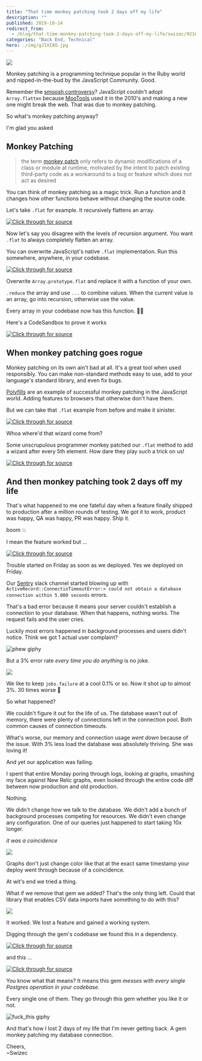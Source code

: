 ```yaml
---
title: "That time monkey patching took 2 days off my life"
description: ""
published: 2019-10-14
redirect_from:
  - /blog/that-time-monkey-patching-took-2-days-off-my-life/swizec/9216
categories: "Back End, Technical"
hero: ./img/gJIXI8O.jpg
---
```


![](./img/gJIXI8O.jpg)

Monkey patching is a programming technique popular in the Ruby world and nipped-in-the-bud by the JavaScript Community. Good.

Remember the [smoosh controversy](https://developers.google.com/web/updates/2018/03/smooshgate)? JavaScript couldn't adopt `Array.flatten` because [MooTools](https://en.wikipedia.org/wiki/MooTools) used it in the 2010's and making a new one might break the web. That was due to monkey patching.

So what's monkey patching anyway?

I'm glad you asked

## Monkey Patching

> the term [monkey patch](https://en.wikipedia.org/wiki/Monkey_patch) only refers to dynamic modifications of a class or module at runtime, motivated by the intent to patch existing third-party code as a workaround to a bug or feature which does not act as desired

You can think of monkey patching as a magic trick. Run a function and it changes how other functions behave without changing the source code.

Let's take `.flat` for example. It recursively flattens an array.

[![Click through for source](./img/techletter.app-screenshot-1571068942459.png)](<https://carbon.now.sh/?bg=rgba(255,255,255,1)&t=seti&l=javascript&ds=true&wc=true&wa=true&pv=48px&ph=32px&ln=false&code=%3E%20%5B1%2C%20%5B2%2C%203%2C%20%5B4%2C%205%5D%5D%5D.flat()%0A%2F%2F%20(4)%C2%A0%5B1%2C%202%2C%203%2C%20Array(2)%5D%0A%0A%3E%20%5B1%2C%20%5B2%2C%203%2C%20%5B4%2C%205%5D%5D%5D.flat(2)%0A%2F%2F%20(5)%C2%A0%5B1%2C%202%2C%203%2C%204%2C%205%5D>)

Now let's say you disagree with the levels of recursion argument. You want `.flat` to always completely flatten an array.

You can overwrite JavaScript's native `.flat` implementation. Run this somewhere, anywhere, in your codebase.

[![Click through for source](./img/techletter.app-screenshot-1571068942189.png)](<https://carbon.now.sh/?bg=rgba(255,255,255,1)&t=seti&l=javascript&ds=true&wc=true&wa=true&pv=48px&ph=32px&ln=false&code=Array.prototype.flat%20%3D%20function()%20%7B%0A%20%20return%20this.reduce((arr%2C%20cur)%20%3D%3E%20%7B%0A%20%20%20%20if%20(Array.isArray(cur))%20%7B%0A%20%20%20%20%20%20return%20%5B...arr%2C%20...cur.flat()%5D%3B%0A%20%20%20%20%7D%20else%20%7B%0A%20%20%20%20%20%20return%20%5B...arr%2C%20cur%5D%3B%0A%20%20%20%20%7D%0A%20%20%7D%2C%20%5B%5D)%3B%0A%7D%3B>)

Overwrite `Array.prototype.flat` and replace it with a function of your own.

`.reduce` the array and use `...` to combine values. When the current value is an array, go into recursion, otherwise use the value.

Every array in your codebase now has this function. 🧙‍♂️

Here's a CodeSandbox to prove it works

[![Click through for source](./img/techletter.app-screenshot-1571068952841.png)](https://codesandbox.io/s/js-monkey-patch-jpwru)

## When monkey patching goes rogue

Monkey patching on its own ain't bad at all. It's a great tool when used responsibly. You can make non-standard methods easy to use, add to your language's standard library, and even fix bugs.

[Polyfills](<https://en.wikipedia.org/wiki/Polyfill_(programming)>) are an example of successful monkey patching in the JavaScript world. Adding features to browsers that otherwise don't have them.

But we can take that `.flat` example from before and make it sinister.

[![Click through for source](./img/techletter.app-screenshot-1571068942441.png)](<https://carbon.now.sh/?bg=rgba(255,255,255,1)&t=seti&l=javascript&ds=true&wc=true&wa=true&pv=48px&ph=32px&ln=false&code=console.log(%5B1%2C%20%5B2%2C%203%5D%5D.flat())%3B%0A%2F%2F%20%5B1%2C%202%2C%203%5D%0A%0Aconsole.log(%5B1%2C%20%5B2%2C%203%2C%20%5B4%2C%205%5D%5D%5D.flat())%3B%0A%2F%2F%20%5B1%2C%202%2C%203%2C%204%2C%205%5D%0A%0Aconsole.log(%5B1%2C%20%5B2%2C%203%2C%20%5B4%2C%205%5D%2C%20%5B6%2C%207%2C%20%5B8%2C%209%2C%20%5B10%2C%2011%5D%5D%5D%5D%5D.flat())%3B%0A%2F%2F%20%5B1%2C%202%2C%203%2C%204%2C%205%2C%20%22%F0%9F%A7%99%E2%80%8D%E2%99%82%EF%B8%8F%22%2C%206%2C%207%2C%208%2C%209%2C%20%22%F0%9F%A7%99%E2%80%8D%E2%99%82%EF%B8%8F%22%2C%2010%2C%2011%5D>)

Whoa where'd that wizard come from?

Some unscrupulous programmer monkey patched our `.flat` method to add a wizard after every 5th element. How dare they play such a trick on us!

[![Click through for source](./img/techletter.app-screenshot-1571068952960.png)](https://codesandbox.io/s/js-monkey-patch-bad-7r2zd)

## And then monkey patching took 2 days off my life

That's what happened to me one fateful day when a feature finally shipped to production after a million rounds of testing. We got it to work, product was happy, QA was happy, PR was happy. Ship it.

boom 💥

I mean the feature worked but ...

[![Click through for source](./img/techletter.app-screenshot-1571068941374.png)](https://twitter.com/Swizec/status/1181279294535790600)

Trouble started on Friday as soon as we deployed. Yes we deployed on Friday.

Our [Sentry](https://sentry.io/welcome/) slack channel started blowing up with `ActiveRecord::ConnectioTimeoutError:> could not obtain a database connection within 5.000 seconds` errors.

That's a bad error because it means your server couldn't establish a connection to your database. When that happens, nothing works. The request fails and the user cries.

Luckily most errors happened in background processes and users didn't notice. Think we got 1 actual user complaint?

![phew giphy](./img/media-EDt1m8p5hqXG8-giphy.gif)

But a 3% error rate _every time you do anything_ is no joke.

![](./img/1iOQWdy.png)

We like to keep `jobs.failure` at a cool 0.1% or so. Now it shot up to almost 3%. 30 times worse 😬

So what happened?

We couldn't figure it out for the life of us. The database wasn't out of memory, there were plenty of connections left in the connection pool. Both common causes of connection timeouts.

What's worse, our memory and connection usage _went down_ because of the issue. With 3% less load the database was absolutely thriving. She was loving it!

And yet our application was failing.

I spent that entire Monday poring through logs, looking at graphs, smashing my face against New Relic graphs, even looked through the entire code diff between now production and old production.

Nothing.

We didn't change how we talk to the database. We didn't add a bunch of background processes competing for resources. We didn't even change any configuration. One of our queries just happened to start taking 10x longer.

_it was a coincidence_

![](./img/ciOFmJZ.png)

Graphs don't just change color like that at the exact same timestamp your deploy went through because of a coincidence.

At wit's end we tried a thing.

What if we remove that gem we added? That's the only thing left. Could that library that enables CSV data imports have something to do with this?

![](./img/l5RwQu5.png)

It worked. We lost a feature and gained a working system.

Digging through the gem's codebase we found this in a dependency.

[![Click through for source](./img/techletter.app-screenshot-1571068942366.png)](<https://carbon.now.sh/?bg=rgba(255,255,255,1)&t=seti&l=ruby&ds=true&wc=true&wa=true&pv=48px&ph=32px&ln=false&code=ActiveSupport.on_load(%3Aactive_record)%20do%0A%20%20require%20%22activerecord-import%2Fbase%22%0Aend>)

and this ...

[![Click through for source](./img/techletter.app-screenshot-1571068942460.png)](<https://carbon.now.sh/?bg=rgba(255,255,255,1)&t=seti&l=ruby&ds=true&wc=true&wa=true&pv=48px&ph=32px&ln=false&code=class%20ActiveRecord%3A%3AConnectionAdapters%3A%3APostgreSQLAdapter%0A%20%20include%20ActiveRecord%3A%3AImport%3A%3APostgreSQLAdapter%0Aend>)

You know what that means? It means this gem _messes with every single Postgres operation in your codebase_.

Every single one of them. They go through this gem whether you like it or not.

![fuck_this giphy](./img/media-3o7aD3FWKSEaExtk08-giphy-downsized-medium.gif)

And that's how I lost 2 days of my life that I'm never getting back. A gem monkey patching my database connection.

Cheers,  
~Swizec
